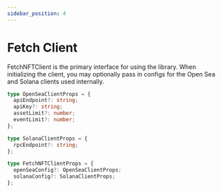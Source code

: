 ```yaml
---
sidebar_position: 4
---
```


# Fetch Client

FetchNFTClient is the primary interface for using the library. When initializing the client, you may optionally pass in configs for the Open Sea and Solana clients used internally.

```ts
type OpenSeaClientProps = {
  apiEndpoint?: string;
  apiKey?: string;
  assetLimit?: number;
  eventLimit?: number;
};

type SolanaClientProps = {
  rpcEndpoint?: string;
};

type FetchNFTClientProps = {
  openSeaConfig?: OpenSeaClientProps;
  solanaConfig?: SolanaClientProps;
};
```

